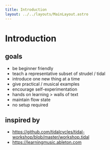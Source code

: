 ```yaml
---
title: Introduction
layout: ../../layouts/MainLayout.astro
---
```


# Introduction

## goals

- be beginner friendly
- teach a representative subset of strudel / tidal
- introduce one new thing at a time
- give practical / musical examples
- encourage self-experimentation
- hands on learning > walls of text
- maintain flow state
- no setup required

## inspired by

- https://github.com/tidalcycles/tidal-workshop/blob/master/workshop.tidal
- https://learningmusic.ableton.com

